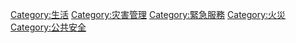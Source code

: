 {{Catnav|頁面分類|社会}}
{{Catnav|頁面分類|人类社会|生活}}

{{catmore}}
{{Commonscat|Firefighting}}

[[Category:生活|Category:生活]]
[[Category:灾害管理|Category:灾害管理]]
[[Category:緊急服務|Category:緊急服務]]
[[Category:火災|Category:火災]]
[[Category:公共安全|Category:公共安全]]
